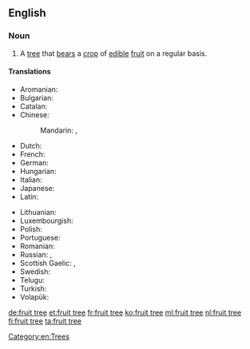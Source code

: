 ==English==
{{wikipedia}}

===Noun===
{{en-noun|head=[[fruit]] [[tree]]}}

# A [[tree]] that [[bears]] a [[crop]] of [[edible]] [[fruit]] on a regular basis.

====Translations====
{{trans-top|a tree that bears a crop of edible fruit on a regular basis}}
* Aromanian: {{t|rup|pom}}
* Bulgarian: {{t|bg|овошка|f}}
* Catalan: {{t|ca|fruiter|m}}
* Chinese:
*: Mandarin: {{t+|cmn|果樹|sc=Hani}}, {{t+|cmn|果树|tr=guǒshù|sc=Hani}}
* Dutch: {{t|nl|fruitboom|m}}
* French: {{t+|fr|arbre fruitier|m}}
* German: {{t+|de|Obstbaum|m}}
* Hungarian: {{t+|hu|gyümölcsfa}}
* Italian: {{t|it|albero da frutto|m}}
* Japanese: {{t+|ja|果樹|tr=かじゅ, kaju|sc=Jpan}}
* Latin: {{t|la|pomus}}
{{trans-mid}}
* Lithuanian: {{t|lt|vaismedis|m}}
* Luxembourgish: {{t|lb|Uebstbam|m}}
* Polish: {{t|pl|drzewo owocowe|n}}
* Portuguese: {{t|pt|[[árvore]] [[frutífera]]|f}}
* Romanian: {{t+|ro|pom}}
* Russian: {{t|ru|плодо́вое де́рево|n|sc=Cyrl}}, {{t|ru|фрукто́вое де́рево|n|sc=Cyrl}}
* Scottish Gaelic: {{t|gd|meas-chraobh|f}}, {{t|gd|craobh-mheas|f}}
* Swedish: {{t+|sv|fruktträd|n}}
* Telugu: {{t+|te|పండ్ల చెట్టు}}
* Turkish: {{t+|tr|meyve ağacı}}
* Volapük: {{t+|vo|flukabim}}
{{trans-bottom}}

[[Category:en:Trees]]

[[de:fruit tree]]
[[et:fruit tree]]
[[fr:fruit tree]]
[[ko:fruit tree]]
[[ml:fruit tree]]
[[nl:fruit tree]]
[[fi:fruit tree]]
[[ta:fruit tree]]